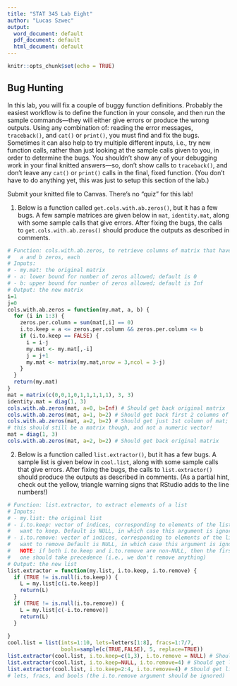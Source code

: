 ```yaml
---
title: "STAT 345 Lab Eight"
author: "Lucas Szwec"
output:
  word_document: default
  pdf_document: default
  html_document: default
---
```



```r
knitr::opts_chunk$set(echo = TRUE)
```

## Bug Hunting

In this lab, you will fix a couple of buggy function definitions. Probably the easiest workflow is to define the function in your console, and then run the sample commands---they will either give errors or produce the wrong outputs. Using any combination of: reading the error messages, `traceback()`, and `cat()` or `print()`, you must find and fix the bugs. Sometimes it can also help to try multiple different inputs, i.e., try new function calls, rather than just looking at the sample calls given to you, in order to determine the bugs. You shouldn't show any of your debugging work in your final knitted answers---so, don't show calls to `traceback()`, and don't leave any `cat()` or `print()` calls in the final, fixed function. (You don't have to do anything yet, this was just to setup this section of the lab.)

Submit your knitted file to Canvas. There's no "quiz" for this lab!

1. Below is a function called `get.cols.with.ab.zeros()`, but it has a few bugs. A few sample matrices are given below in `mat`, `identity.mat`, along with some sample calls that give errors. After fixing the bugs, the calls to `get.cols.with.ab.zeros()` should produce the outputs as described in comments.

```r
# Function: cols.with.ab.zeros, to retrieve columns of matrix that have between
#   a and b zeros, each
# Inputs:
# - my.mat: the original matrix 
# - a: lower bound for number of zeros allowed; default is 0
# - b: upper bound for number of zeros allowed; default is Inf
# Output: the new matrix
i=1
j=0
cols.with.ab.zeros = function(my.mat, a, b) {
  for (i in 1:3) {
    zeros.per.column = sum(mat[,i] == 0)
    i.to.keep = a <= zeros.per.column && zeros.per.column <= b
    if (i.to.keep == FALSE) {
      i = i-j
      my.mat <- my.mat[,-i]
      j = j+1
      my.mat <- matrix(my.mat,nrow = 3,ncol = 3-j)
    }
  }
  return(my.mat)
}
mat = matrix(c(0,0,1,0,1,1,1,1,1), 3, 3)
identity.mat = diag(1, 3)
cols.with.ab.zeros(mat, a=0, b=Inf) # Should get back original matrix
cols.with.ab.zeros(mat, a=1, b=2) # Should get back first 2 columns of mat
cols.with.ab.zeros(mat, a=2, b=2) # Should get just 1st column of mat; note
# this should still be a matrix though, and not a numeric vector!
mat = diag(1, 3)
cols.with.ab.zeros(mat, a=2, b=2) # Should get back original matrix
```

2. Below is a function called `list.extractor()`, but it has a few bugs. A sample list is given below in `cool.list`, along with some sample calls that give errors. After fixing the bugs, the calls to `list.extractor()` should produce the outputs as described in comments. (As a partial hint, check out the yellow, triangle warning signs that RStudio adds to the line numbers!)

```r
# Function: list.extractor, to extract elements of a list
# Inputs:
# - my.list: the original list 
# - i.to.keep: vector of indices, corresponding to elements of the list we
#   want to keep. Default is NULL, in which case this argument is ignored
# - i.to.remove: vector of indices, corresponding to elements of the list we
#   want to remove Default is NULL, in which case this argument is ignored.
#   NOTE: if both i.to.keep and i.to.remove are non-NULL, then the first 
#   one should take precedence (i.e., we don't remove anything)
# Output: the new list
list.extractor = function(my.list, i.to.keep, i.to.remove) {
  if (TRUE != is.null(i.to.keep)) {
    L = my.list[c(i.to.keep)]
    return(L)
  }
  if (TRUE != is.null(i.to.remove)) {
    L = my.list[c(-i.to.remove)]
    return(L)
  }
  
}
cool.list = list(ints=1:10, lets=letters[1:8], fracs=1:7/7,
                 bools=sample(c(TRUE,FALSE), 5, replace=TRUE))
list.extractor(cool.list, i.to.keep=c(1,3), i.to.remove = NULL) # Should get list with ints, fracs
list.extractor(cool.list, i.to.keep=NULL, i.to.remove=4) # Should get list without bools
list.extractor(cool.list, i.to.keep=2:4, i.to.remove=4) # Should get list with
# lets, fracs, and bools (the i.to.remove argument should be ignored)
```
